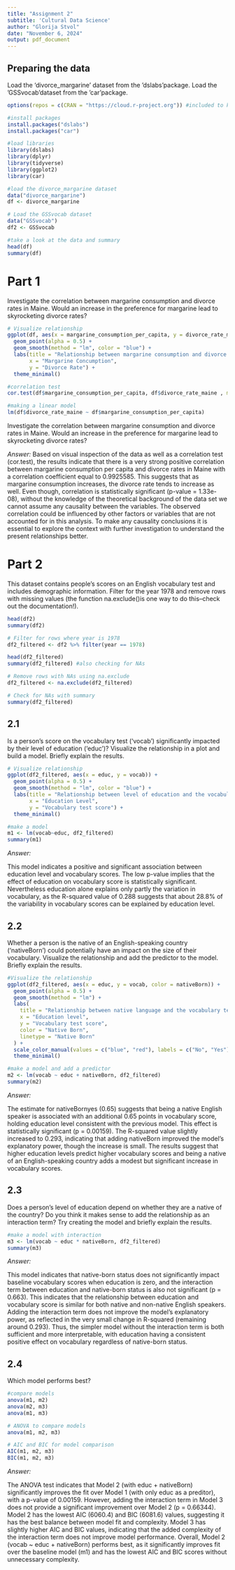 ```yaml
---
title: "Assignment 2"
subtitle: 'Cultural Data Science'
author: "Glorija Stvol"
date: "November 6, 2024"
output: pdf_document
---
```


## Preparing the data

Load  the 'divorce_margarine' dataset  from  the 'dslabs'package.
Load the ‘GSSvocab’dataset from the ‘car’package.

```r
options(repos = c(CRAN = "https://cloud.r-project.org")) #included to knit properly

#install packages
install.packages("dslabs")
install.packages("car")
```

```r
#load libraries
library(dslabs)
library(dplyr)
library(tidyverse)
library(ggplot2)
library(car)
```

```r
#load the divorce_margarine dataset 
data("divorce_margarine")
df <- divorce_margarine

# Load the GSSvocab dataset
data("GSSvocab")
df2 <- GSSvocab
```


```r
#take a look at the data and summary
head(df)
summary(df)

```


# Part 1



Investigate  the  correlation between  margarine  consumption  and  divorce  rates  in  Maine.  Would  an  increase  in  the preference for margarine lead to skyrocketing divorce rates?

```r
# Visualize relationship
ggplot(df, aes(x = margarine_consumption_per_capita, y = divorce_rate_maine)) +
  geom_point(alpha = 0.5) +
  geom_smooth(method = "lm", color = "blue") +
  labs(title = "Relationship between margarine consumption and divorce rate",
       x = "Margarine Concumption",
       y = "Divorce Rate") +
  theme_minimal()
```


```r
#correlation test
cor.test(df$margarine_consumption_per_capita, df$divorce_rate_maine , method = c("pearson"))
```

```r
#making a linear model
lm(df$divorce_rate_maine ~ df$margarine_consumption_per_capita)
```

Investigate  the  correlation between  margarine  consumption  and  divorce  rates  in  Maine.  Would  an  increase  in  the preference for margarine lead to skyrocketing divorce rates?

*Answer:*
Based on visual inspection of the data as well as a correlation test (cor.test), the results indicate that there is a very strong positive correlation between margarine consumption per capita and divorce rates in Maine with a correlation coefficient equal to 0.9925585. This suggests that as margarine consumption increases, the divorce rate tends to increase as well. Even though, correlation is statistically significant (p-value = 1.33e-08), without the knowledge of the theoretical background of the data set we cannot assume any causality between the variables. The observed correlation could be influenced by other factors or variables that are not accounted for in this analysis. To make any causality conclusions it is essential to explore the context with further investigation to understand the present relationships better.



# Part 2



This dataset contains people’s scores on an English vocabulary test and includes demographic information. Filter for the year 1978 and remove rows with missing values (the function na.exclude()is one way to do this–check out the documentation!).

```r
head(df2)
summary(df2)
```

```r
# Filter for rows where year is 1978
df2_filtered <- df2 %>% filter(year == 1978)

head(df2_filtered)
summary(df2_filtered) #also checking for NAs
```
```r
# Remove rows with NAs using na.exclude
df2_filtered <- na.exclude(df2_filtered)

# Check for NAs with summary
summary(df2_filtered)
```


## 2.1


Is a person’s score on the vocabulary test (‘vocab’) significantly impacted by their level of education (‘educ’)?
Visualize the relationship in a plot and build a model. Briefly explain the results.


```r
# Visualize relationship
ggplot(df2_filtered, aes(x = educ, y = vocab)) +
  geom_point(alpha = 0.5) +
  geom_smooth(method = "lm", color = "blue") +
  labs(title = "Relationship between level of education and the vocabulary test score",
       x = "Education Level",
       y = "Vocabulary test score") +
  theme_minimal()

```
```r
#make a model
m1 <- lm(vocab~educ, df2_filtered)
summary(m1)
```

*Answer:*

This model indicates a positive and significant association between education level and vocabulary scores. The low p-value implies that the effect of education on vocabulary score is statistically significant. Nevertheless education alone explains only partly the variation in vocabulary, as the R-squared value of 0.288 suggests that about 28.8% of the variability in vocabulary scores can be explained by education level.


## 2.2


Whether a person is the native of an English-speaking country (‘nativeBorn’) could potentially have an impact on the size of their vocabulary. Visualize the relationship and add the predictor to the model. Briefly explain the results.

```r
#Visualize the relationship
ggplot(df2_filtered, aes(x = educ, y = vocab, color = nativeBorn)) +
  geom_point(alpha = 0.5) +
  geom_smooth(method = "lm") +
  labs(
    title = "Relationship between native language and the vocabulary test score",
    x = "Education level",
    y = "Vocabulary test score",
    color = "Native Born",
    linetype = "Native Born"
  ) +
  scale_color_manual(values = c("blue", "red"), labels = c("No", "Yes")) +
  theme_minimal()

```

```r
#make a model and add a predictor
m2 <- lm(vocab ~ educ + nativeBorn, df2_filtered)
summary(m2)
```

*Answer:*

The estimate for nativeBornyes (0.65) suggests that being a native English speaker is associated with an additional 0.65 points in vocabulary score, holding education level consistent with the previous model. This effect is statistically significant (p = 0.00159).
The R-squared value slightly increased to 0.293, indicating that adding nativeBorn improved the model’s explanatory power, though the increase is small. The results suggest that higher education levels predict higher vocabulary scores and being a native of an English-speaking country adds a modest but significant increase in vocabulary scores.


## 2.3


Does  a  person’s  level  of  education  depend  on  whether they  are  a  native  of  the  country? Do you think it makes sense to add the relationship as an interaction term? Try creating the model and briefly explain the results. 

```r
#make a model with interaction
m3 <- lm(vocab ~ educ * nativeBorn, df2_filtered)
summary(m3)
```

*Answer:*

This model indicates that native-born status does not significantly impact baseline vocabulary scores when education is zero, and the interaction term between education and native-born status is also not significant (p = 0.663). This indicates that the relationship between education and vocabulary score is similar for both native and non-native English speakers. Adding the interaction term does not improve the model’s explanatory power, as reflected in the very small change in R-squared (remaining around 0.293). Thus, the simpler model without the interaction term is both sufficient and more interpretable, with education having a consistent positive effect on vocabulary regardless of native-born status.


## 2.4


Which model performs best? 

```r
#compare models
anova(m1, m2)
anova(m2, m3)
anova(m1, m3)
```
```r
# ANOVA to compare models
anova(m1, m2, m3)

# AIC and BIC for model comparison
AIC(m1, m2, m3)
BIC(m1, m2, m3)

```

*Answer:*

The ANOVA test indicates that Model 2 (with educ + nativeBorn) significantly improves the fit over Model 1 (with only educ as a preditor), with a p-value of 0.00159. However, adding the interaction term in Model 3 does not provide a significant improvement over Model 2 (p = 0.66344). Model 2 has the lowest AIC (6060.4) and BIC (6081.6) values, suggesting it has the best balance between model fit and complexity. Model 3 has slightly higher AIC and BIC values, indicating that the added complexity of the interaction term does not improve model performance. Overall, Model 2 (vocab ~ educ + nativeBorn) performs best, as it significantly improves fit over the baseline model (m1) and has the lowest AIC and BIC scores without unnecessary complexity.





